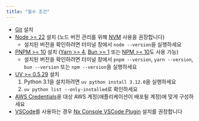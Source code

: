 ```yaml
---
title: "필수 조건"
---
```




- [Git](https://git-scm.com/book/en/v2/Getting-Started-Installing-Git) 설치
- [Node >= 22](https://nodejs.org/en/download) 설치 (노드 버전 관리를 위해 [NVM](https://github.com/nvm-sh/nvm) 사용을 권장합니다)
  - 설치된 버전을 확인하려면 터미널 창에서 `node --version`을 실행하세요
- [PNPM >= 10](https://pnpm.io/installation#using-npm) 설치 ([Yarn >= 4](https://yarnpkg.com/getting-started/install), [Bun >= 1](https://bun.sh/docs/installation) 또는 [NPM >= 10](https://nodejs.org/en/learn/getting-started/an-introduction-to-the-npm-package-manager)도 사용 가능)
  - 설치된 버전을 확인하려면 터미널 창에서 `pnpm --version`, `yarn --version`, `bun --version` 또는 `npm --version`을 실행하세요
- [UV >= 0.5.29](https://docs.astral.sh/uv/getting-started/installation/) 설치
  1. Python 3.1을 설치하려면 `uv python install 3.12.0`을 실행하세요
  2. `uv python list --only-installed`로 확인하세요
- [AWS Credentials](https://docs.aws.amazon.com/sdkref/latest/guide/access.html)을 대상 AWS 계정(애플리케이션이 배포될 계정)에 맞게 구성하세요
- [VSCode](https://code.visualstudio.com/)를 사용하는 경우 [Nx Console VSCode Plugin](https://marketplace.visualstudio.com/items?itemName=nrwl.angular-console) 설치를 권장합니다